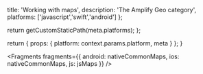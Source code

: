                   
  title: 'Working with maps',
  description: 'The Amplify Geo category',
  platforms: ['javascript','swift','android']
};

  return getCustomStaticPath(meta.platforms);
};

  return {
    props: {
      platform: context.params.platform,
      meta
    }
  };
}
          



<Fragments
  fragments={{ android: nativeCommonMaps, ios: nativeCommonMaps, js: jsMaps }}
/>
